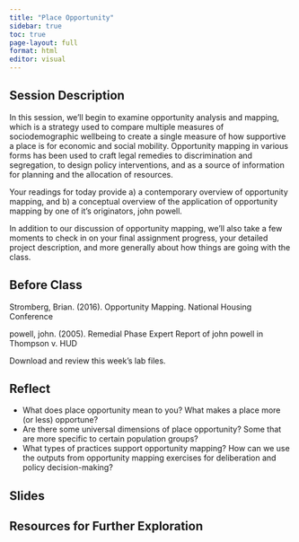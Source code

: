 ```yaml
---
title: "Place Opportunity"
sidebar: true
toc: true
page-layout: full
format: html
editor: visual
---
```


## Session Description

In this session, we’ll begin to examine opportunity analysis and mapping, which is a strategy used to compare multiple measures of sociodemographic wellbeing to create a single measure of how supportive a place is for economic and social mobility. Opportunity mapping in various forms has been used to craft legal remedies to discrimination and segregation, to design policy interventions, and as a source of information for planning and the allocation of resources.

Your readings for today provide a) a contemporary overview of opportunity mapping, and b) a conceptual overview of the application of opportunity mapping by one of it’s originators, john powell.

In addition to our discussion of opportunity mapping, we’ll also take a few moments to check in on your final assignment progress, your detailed project description, and more generally about how things are going with the class.

## Before Class

Stromberg, Brian. (2016). Opportunity Mapping. National Housing Conference

powell, john. (2005). Remedial Phase Expert Report of john powell in Thompson v. HUD

Download and review this week’s lab files.

## Reflect

- What does place opportunity mean to you? What makes a place more (or less) opportune?
- Are there some universal dimensions of place opportunity? Some that are more specific to certain population groups?
- What types of practices support opportunity mapping? How can we use the outputs from opportunity mapping exercises for deliberation and policy decision-making?

## Slides

## Resources for Further Exploration
